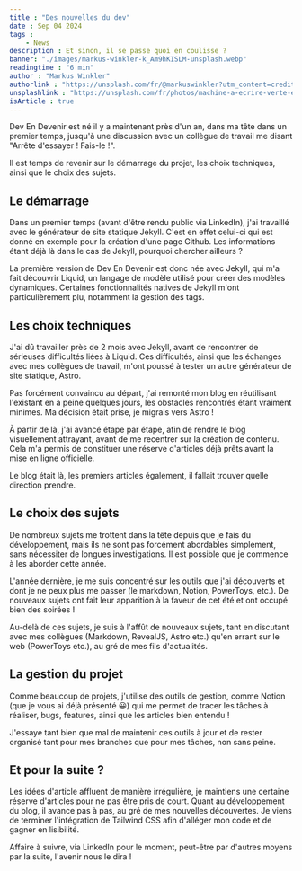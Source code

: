 ```yaml
---
title : "Des nouvelles du dev"
date : Sep 04 2024
tags :
    - News
description : Et sinon, il se passe quoi en coulisse ?
banner: "./images/markus-winkler-k_Am9hKISLM-unsplash.webp"
readingtime : "6 min"
author : "Markus Winkler"
authorlink : "https://unsplash.com/fr/@markuswinkler?utm_content=creditCopyText&utm_medium=referral&utm_source=unsplash"
unsplashlink : "https://unsplash.com/fr/photos/machine-a-ecrire-verte-et-blanche-sur-table-en-bois-marron-k_Am9hKISLM?utm_content=creditCopyText&utm_medium=referral&utm_source=unsplash"
isArticle : true
---
```


Dev En Devenir est né il y a maintenant près d'un an, dans ma tête dans un premier temps, jusqu'à une discussion avec un collègue de travail me disant "Arrête d'essayer ! Fais-le !".

Il est temps de revenir sur le démarrage du projet, les choix techniques, ainsi que le choix des sujets.

## Le démarrage

Dans un premier temps (avant d'être rendu public via LinkedIn), j'ai travaillé avec le générateur de site statique Jekyll. C'est en effet celui-ci qui est donné en exemple pour la création d'une page Github. Les informations étant déjà là dans le cas de Jekyll, pourquoi chercher ailleurs ?

La première version de Dev En Devenir est donc née avec Jekyll, qui m'a fait découvrir Liquid, un langage de modèle utilisé pour créer des modèles dynamiques. Certaines fonctionnalités natives de Jekyll m'ont particulièrement plu, notamment la gestion des tags.

## Les choix techniques

J'ai dû travailler près de 2 mois avec Jekyll, avant de rencontrer de sérieuses difficultés liées à Liquid. Ces difficultés, ainsi que les échanges avec mes collègues de travail, m'ont poussé à tester un autre générateur de site statique, Astro.

Pas forcément convaincu au départ, j'ai remonté mon blog en réutilisant l'existant en à peine quelques jours, les obstacles rencontrés étant vraiment minimes. Ma décision était prise, je migrais vers Astro !

À partir de là, j'ai avancé étape par étape, afin de rendre le blog visuellement attrayant, avant de me recentrer sur la création de contenu. Cela m'a permis de constituer une réserve d'articles déjà prêts avant la mise en ligne officielle.

Le blog était là, les premiers articles également, il fallait trouver quelle direction prendre.

## Le choix des sujets

De nombreux sujets me trottent dans la tête depuis que je fais du développement, mais ils ne sont pas forcément abordables simplement, sans nécessiter de longues investigations. Il est possible que je commence à les aborder cette année.

L'année dernière, je me suis concentré sur les outils que j'ai découverts et dont je ne peux plus me passer (le markdown, Notion, PowerToys, etc.). De nouveaux sujets ont fait leur apparition à la faveur de cet été et ont occupé bien des soirées !

Au-delà de ces sujets, je suis à l'affût de nouveaux sujets, tant en discutant avec mes collègues (Markdown, RevealJS, Astro etc.) qu'en errant sur le web (PowerToys etc.), au gré de mes fils d'actualités.

## La gestion du projet

Comme beaucoup de projets, j'utilise des outils de gestion, comme Notion (que je vous ai déjà présenté 😀) qui me permet de tracer les tâches à réaliser, bugs, features, ainsi que les articles bien entendu !

J'essaye tant bien que mal de maintenir ces outils à jour et de rester organisé tant pour mes branches que pour mes tâches, non sans peine.

## Et pour la suite ?

Les idées d'article affluent de manière irrégulière, je maintiens une certaine réserve d'articles pour ne pas être pris de court. Quant au développement du blog, il avance pas à pas, au gré de mes nouvelles découvertes. Je viens de terminer l'intégration de Tailwind CSS afin d'alléger mon code et de gagner en lisibilité.

Affaire à suivre, via LinkedIn pour le moment, peut-être par d'autres moyens par la suite, l'avenir nous le dira !